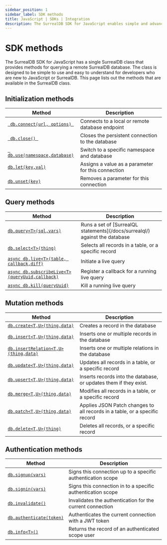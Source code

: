 ```yaml
---
sidebar_position: 1
sidebar_label: SDK methods
title: JavaScript | SDKs | Integration
description: The SurrealDB SDK for JavaScript enables simple and advanced querying of a remote or embedded database.
---
```


# SDK methods

The SurrealDB SDK for JavaScript has a single SurrealDB class that provides methods for querying a remote SurrealDB database.
The class is designed to be simple to use and easy to understand for developers who are new to JavaScript or SurrealDB.
This page lists out the methods that are available in the SurrealDB class.

## Initialization methods

<table>
	<thead>
		<tr>
			<th scope="col">Method</th>
			<th scope="col">Description</th>
		</tr>
	</thead>
	<tbody>
		<tr>
			<td scope="row" data-label="Method"><a href="/docs/sdk/javascript/methods/connect"> <code> db.connect(url, options) </code></a></td>
			<td scope="row" data-label="Description">Connects to a local or remote database endpoint</td>
		</tr>
        <tr>
            <td scope="row" data-label="Method"><a href="/docs/sdk/javascript/core/create-a-new-connection#close"> <code> db.close() </code></a></td>
            <td scope="row" data-label="Description">Closes the persistent connection to the database</td>
        </tr>
		<tr>
			<td scope="row" data-label="Method"><a href="/docs/sdk/javascript/methods/use"> <code> db.use(namespace,database)</code></a></td>
			<td scope="row" data-label="Description">Switch to a specific namespace and database</td>
		</tr>
		<tr>
            <td scope="row" data-label="Method"><a href="/docs/sdk/javascript/methods/let"> <code>db.let(key,val)</code></a></td>
            <td scope="row" data-label="Description">Assigns a value as a parameter for this connection</td>
        </tr>
        <tr>
            <td scope="row" data-label="Method"><a href="/docs/sdk/javascript/methods/unset"> <code>db.unset(key)</code></a></td>
            <td scope="row" data-label="Description">Removes a parameter for this connection</td>
        </tr>
	</tbody>
</table>

## Query methods

<table>
    <thead>
        <tr>
            <th scope="col">Method</th>
            <th scope="col">Description</th>
        </tr>
    </thead>
    <tbody>
        <tr>
            <td scope="row" data-label="Method"><a href="/docs/sdk/javascript/methods/query"> <code>db.query&lt;T&gt;(sql,vars)</code></a></td>
            <td scope="row" data-label="Description">Runs a set of [SurrealQL statements](/docs/surrealql/) against the database</td>
        </tr>
        <tr>
            <td scope="row" data-label="Method"><a href="/docs/sdk/javascript/methods/select"> <code>db.select&lt;T&gt;(thing)</code></a></td>
            <td scope="row" data-label="Description">Selects all records in a table, or a specific record</td>
        </tr>
        <tr>
            <td scope="row" data-label="Method"><a href="/docs/sdk/javascript/core/streaming#live"> <code>async db.live&lt;T&gt;(table, callback,diff)</code></a></td>
            <td scope="row" data-label="Description">Initiate a live query</td>
        </tr>
        <tr>
            <td scope="row" data-label="Method"><a href="/docs/sdk/javascript/core/streaming#subscribeLive"> <code>async db.subscribeLive&lt;T&gt;(queryUuid,callback)</code></a></td>
            <td scope="row" data-label="Description">Register a callback for a running live query</td>
        </tr>
        <tr>
            <td scope="row" data-label="Method"><a href="/docs/sdk/javascript/core/streaming#kill"> <code>async db.kill(queryUuid)</code></a></td>
            <td scope="row" data-label="Description">Kill a running live query</td>
        </tr>
    </tbody>
</table>

## Mutation methods

<table>
    <thead>
        <tr>
            <th scope="col">Method</th>
            <th scope="col">Description</th>
        </tr>
    </thead>
    <tbody>
        <tr>
            <td scope="row" data-label="Method"><a href="/docs/sdk/javascript/methods/create"> <code>db.create&lt;T,U&gt;(thing,data)</code></a></td>
            <td scope="row" data-label="Description">Creates a record in the database</td>
        </tr>
        <tr>
            <td scope="row" data-label="Method"><a href="/docs/sdk/javascript/methods/insert"> <code>db.insert&lt;T,U&gt;(thing,data)</code></a></td>
            <td scope="row" data-label="Description">Inserts one or multiple records in the database</td>
        </tr>
        <tr>
            <td scope="row" data-label="Method"><a href="/docs/sdk/javascript/methods/insertrelation"> <code>db.insertRelation&lt;T,U&gt;(thing,data)</code></a></td>
            <td scope="row" data-label="Description">Inserts one or multiple relations in the database</td>
        </tr>
        <tr>
            <td scope="row" data-label="Method"><a href="/docs/sdk/javascript/methods/update"> <code>db.update&lt;T,U&gt;(thing,data)</code></a></td>
            <td scope="row" data-label="Description">Updates all records in a table, or a specific record</td>
        </tr>
        <tr>
            <td scope="row" data-label="Method"><a href="/docs/sdk/javascript/methods/upsert"> <code>db.upsert&lt;T,U&gt;(thing,data)</code></a></td>
            <td scope="row" data-label="Description">Inserts records into the database, or updates them if they exist.</td>
        </tr>
        <tr>
            <td scope="row" data-label="Method"><a href="/docs/sdk/javascript/methods/merge"> <code>db.merge&lt;T,U&gt;(thing,data)</code></a></td>
            <td scope="row" data-label="Description">Modifies all records in a table, or a specific record</td>
        </tr>
        <tr>
            <td scope="row" data-label="Method"><a href="/docs/sdk/javascript/methods/patch"> <code>db.patch&lt;T,U&gt;(thing,data)</code></a></td>
            <td scope="row" data-label="Description">Applies JSON Patch changes to all records in a table, or a specific record</td>
        </tr>
        <tr>
            <td scope="row" data-label="Method"><a href="/docs/sdk/javascript/methods/delete"> <code>db.delete&lt;T,U&gt;(thing)</code></a></td>
            <td scope="row" data-label="Description">Deletes all records, or a specific record</td>
        </tr>
    </tbody>
</table>

## Authentication methods

<table>
    <thead>
        <tr>
            <th scope="col">Method</th>
            <th scope="col">Description</th>
        </tr>
    </thead>
    <tbody>
        <tr>
            <td scope="row" data-label="Method"><a href="/docs/sdk/javascript/methods/signup"> <code>db.signup(vars)</code></a></td>
            <td scope="row" data-label="Description">Signs this connection up to a specific authentication scope</td>
        </tr>
        <tr>
            <td scope="row" data-label="Method"><a href="/docs/sdk/javascript/methods/signin"> <code>db.signin(vars)</code></a></td>
            <td scope="row" data-label="Description">Signs this connection in to a specific authentication scope</td>
        </tr>
		<tr>
            <td scope="row" data-label="Method"><a href="/docs/sdk/javascript/methods/invalidate"> <code>db.invalidate()</code></a></td>
            <td scope="row" data-label="Description">Invalidates the authentication for the current connection</td>
        </tr>
        <tr>
            <td scope="row" data-label="Method"><a href="/docs/sdk/javascript/methods/authenticate"> <code>db.authenticate(token)</code></a></td>
            <td scope="row" data-label="Description">Authenticates the current connection with a JWT token</td>
        </tr>
		<tr>
            <td scope="row" data-label="Method"><a href="/docs/sdk/javascript/methods/info"> <code>db.info&lt;T&gt;()</code></a></td>
            <td scope="row" data-label="Description">Returns the record of an authenticated scope user</td>
        </tr>
    </tbody>
</table>